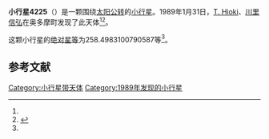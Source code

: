 {{Infobox planet
| bgcolour = #FFFFC0
| name = 4225 Hobart
| symbol = 
| image = 
| caption = 
| discovery = yes
| discovery_ref = 
| discoverer = [[T._Hioki|T. Hioki]]、[[川里信弘|川里信弘]]
| discovery_site = [[奥多摩町|奥多摩町]] 
| discovered = 1989年1月31日
| designations = yes
| mp_name = 
| named_after = 
| alt_names = 1989 BN/ 1982 BC / 1983 GO2 / 1983 JL
| mp_category = [[主带小行星|主带小行星]]
| orbit_ref = <ref name="a">[http://ssd.jpl.nasa.gov/sbdb.cgi?sstr=4225 4225 Hobart] {{Wayback|url=http://ssd.jpl.nasa.gov/sbdb.cgi?sstr=4225 |date=20201124004402 }}，小行星數據庫瀏覽器（JPL Small-Body Database Browser）－[[美国国家航空航天局|美国国家航空航天局]]喷气推进实验室</ref>
| epoch = 2456400.5 (2013年4月18日更新)
| aphelion = {{convert|2.483588040260112|AU|km|3|abbr=on|lk=out}}
| perihelion = {{convert|1.998942620052702|AU|km|3|abbr=on}}
| semimajor = {{convert|2.241265330156407|AU|km|3|abbr=on}}
| eccentricity = 0.108118707
| period = 1225.570607 [[日|日]]<br />3.36[[儒略年|儒略年]]
| avg_speed = 
| inclination = 3.483145169364209
| asc_node = 62.03765179653691
| mean_anomaly = 
| arg_peri = 258.4983100790587
| satellites = 
| physical_characteristics = yes
| dimensions = 
| mass = 
| density = 
| surface_grav = 
| escape_velocity = 
| sidereal_day = 
| axial_tilt = 
| pole_ecliptic_lat = 
| pole_ecliptic_lon = 
| albedo = 
| temperatures= 
| temp_name1 = 
| mean_temp_1 = 
| max_temp_1 = 
| temp_name2 = 
| max_temp_2 = 
| spectral_type = 
| abs_magnitude = 258.4983100790587
}}

'''小行星4225'''（{{lang-en|4225 Hobart}}）是一颗围绕[[太阳|太阳]][[公转|公转]]的[[小行星|小行星]]。1989年1月31日，[[T._Hioki|T. Hioki]]、[[川里信弘|川里信弘]]在奥多摩町发现了此天体<ref name="a" /><ref>{{cite news|title=小行星列表|url=http://cfa-www.harvard.edu/iau/lists/NumberedMPs.txt|accessdate=2013-07-08|newspaper=哈佛大学|archive-date=2008-05-17|archive-url=https://web.archive.org/web/20080517010638/http://cfa-www.harvard.edu/iau/lists/NumberedMPs.txt|dead-url=no}}</ref>。

这颗小行星的[[绝对星等|绝对星等]]为258.4983100790587等<ref name="a" />。

==参考文献==
{{reflist}}
{{Minor Planet Number|[[小行星4224|小行星4224]]|[[小行星4226|小行星4226]]}}

{{小天体}}

[[Category:小行星带天体|Category:小行星带天体]]
[[Category:1989年发现的小行星|Category:1989年发现的小行星]]

{{asteroid-stub}}